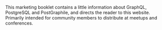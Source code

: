 This marketing booklet contains a little information about GraphQL,
PostgreSQL and PostGraphile, and directs the reader to this website.
Primarily intended for community members to distribute at meetups and
conferences.
